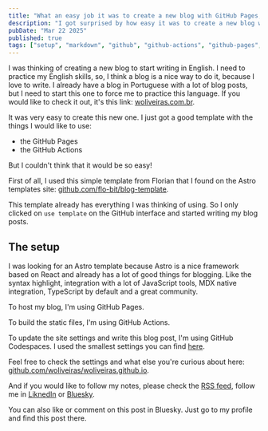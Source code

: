 ```yaml
---
title: "What an easy job it was to create a new blog with GitHub Pages, GitHub Actions, and GitHub Codespaces"
description: "I got surprised by how easy it was to create a new blog with Astro, GitHub Pages, GitHub Actions, and GitHub Codespaces"
pubDate: "Mar 22 2025"
published: true
tags: ["setup", "markdown", "github", "github-actions", "github-pages", "github-codespaces", "astro"]
---
```


I was thinking of creating a new blog to start writing in English. I need to practice my English skills, so, I think a blog is a nice way to do it, because I love to write. I already have a blog in Portuguese with a lot of blog posts, but I need to start this one to force me to practice this language. If you would like to check it out, it's this link: [woliveiras.com.br](https://woliveiras.com.br/).

It was very easy to create this new one. I just got a good template with the things I would like to use:

- the GitHub Pages
- the GitHub Actions

But I couldn't think that it would be so easy!

First of all, I used this simple template from Florian that I found on the Astro templates site: [github.com/flo-bit/blog-template](https://github.com/flo-bit/blog-template). 

This template already has everything I was thinking of using. So I only clicked on `use template` on the GitHub interface and started writing my blog posts.

## The setup

I was looking for an Astro template because Astro is a nice framework based on React and already has a lot of good things for blogging. Like the syntax highlight, integration with a lot of JavaScript tools, MDX native integration, TypeScript by default and a great community.

To host my blog, I'm using GitHub Pages.

To build the static files, I'm using GitHub Actions.

To update the site settings and write this blog post, I'm using GitHub Codespaces. I used the smallest settings you can find [here](https://github.com/github/codespaces-host-images/blob/main/README.md).

Feel free to check the settings and what else you're curious about here: [github.com/woliveiras/woliveiras.github.io](https://github.com/woliveiras/woliveiras.github.io).

And if you would like to follow my notes, please check the [RSS feed](/rss.xml), follow me in [LiknedIn](https://www.linkedin.com/in/william-oliveira/) or [Bluesky](https://bsky.app/profile/1ilhas.bsky.social).

You can also like or comment on this post in Bluesky. Just go to my profile and find this post there.
